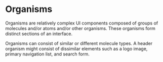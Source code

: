 

<Meta title="Organisms/Organisms - Guide" />

# Organisms

Organisms are relatively complex UI components composed of groups of molecules and/or atoms and/or other organisms. These organisms form distinct sections of an interface.

Organisms can consist of similar or different molecule types. A header organism might consist of dissimilar elements such as a logo image, primary navigation list, and search form.